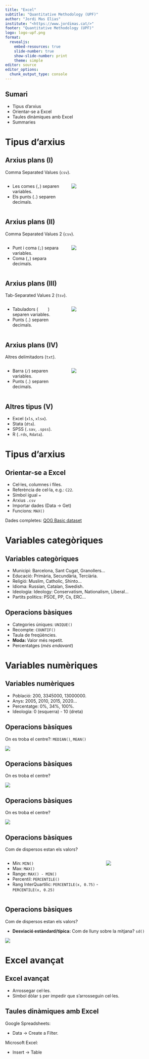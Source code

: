 ```yaml
---
title: "Excel"
subtitle: "Quantitative Methodology (UPF)"
author: "Jordi Mas Elias"
institute: "<https://www.jordimas.cat/>"
footer: "Quantitative Methodology (UPF)"
logo: logo-upf.png
format: 
  revealjs:
    embed-resources: true
    slide-number: true
    show-slide-number: print
    theme: simple
editor: source
editor_options: 
  chunk_output_type: console
---
```


## Sumari

-   Tipus d'arxius
-   Orientar-se a Excel
-   Taules dinàmiques amb Excel
-   Summaries

# Tipus d'arxius {background-color="#e8e8e8"}

## Arxius plans (I) {.scrollable}

Comma Separated Values (`csv`).

::: columns
::: {.column width="40%"}
-   Les comes (`,`) separen variables.
-   Els punts (`.`) separen decimals.
:::

::: {.column width="60%"}
![](img/read_csv.png)
:::
:::

## Arxius plans (II) {.scrollable}

Comma Separated Values 2 (`csv`).

::: columns
::: {.column width="40%"}
-   Punt i coma (`;`) separa variables.
-   Coma (`,`) separa decimals.
:::

::: {.column width="60%"}
![](img/read_csv2.png)
:::
:::

## Arxius plans (III) {.scrollable}

Tab-Separated Values 2 (`tsv`).

::: columns
::: {.column width="40%"}
-   Tabuladors (\ \ \ \ \ \ \ \ ) separen variables.
-   Punts (`.`) separen decimals.
:::

::: {.column width="60%"}
![](img/read_tab.png)
:::
:::

## Arxius plans (IV) {.scrollable}

Altres delimitadors (`txt`).

::: columns
::: {.column width="40%"}
-   Barra (`/`) separen variables.
-   Punts (`.`) separen decimals.
:::

::: {.column width="60%"}
![](img/read_delim.png)
:::
:::

## Altres tipus (V) {.scrollable}

- Excel (`xls`, `xlsx`).
- Stata (`dta`).
- SPSS (`.sav`, `.spss`).
- R (`.rds`, `Rdata`).



# Tipus d'arxius {background-color="#e8e8e8"}


## Orientar-se a Excel

-	Cel·les, columnes i files.
-	Referència de cel·la, e.g.: `C22`.
- Símbol igual `=`
- Arxius `.csv`
- Importar dades (Data -> Get)
- Funcions: `MAX()`

Dades completes: [QOG Basic dataset](https://www.gu.se/en/quality-government/qog-data/data-downloads/basic-dataset)


# Variables categòriques {background-color="#e8e8e8"}

## Variables categòriques

- Municipi: Barcelona, Sant Cugat, Granollers…
- Educació: Primària, Secundària, Terciària.
- Religió: Muslim, Catholic, Shinto…
- Idioma: Russian, Catalan, Swedish.
- Ideologia: Ideology: Conservatism, Nationalism, Liberal…
- Partits polítics: PSOE, PP, Cs, ERC…

## Operacions bàsiques

- Categories úniques: `UNIQUE()`
- Recompte: `COUNTIF()`
- Taula de freqüències.
- **Moda:** Valor més repetit.
- Percentatges (_més endavant_)


# Variables numèriques {background-color="#e8e8e8"}

## Variables numèriques

- Població: 200, 3345000, 13000000.
- Anys: 2005, 2010, 2015, 2020...
- Percentatge: 0%, 34%, 100%.
- Ideologia: 0 (esquerra) - 10 (dreta)

## Operacions bàsiques

On es troba el centre?: `MEDIAN()`, `MEAN()`

![](img/uni-mean-median.png)


## Operacions bàsiques

On es troba el centre?

![](img/uni-mean-extreme.png)

## Operacions bàsiques

On es troba el centre?

[![](img/gdp-median-nyt.png)](https://www.nytimes.com/2014/09/17/upshot/you-cant-feed-a-family-with-gdp.html)


## Operacions bàsiques

Com de dispersos estan els valors?

:::: {.columns}

::: {.column width="60%"}

- Min: `MIN()`
- Max: `MAX()`
- Range: `MAX() - MIN()`
- Percentil: `PERCENTILE()`
- Rang InterQuartilic: `PERCENTILE(x, 0.75)` - `PERCENTILE(x, 0.25)`
:::

::: {.column width="35%"}
![](img/uni-dispersion-range.png)
:::

::::

## Operacions bàsiques

Com de dispersos estan els valors?

- **Desviació estàndard/típica:** Com de lluny sobre la mitjana? `sd()`

![](img/uni-dispersion-sd.png)



# Excel avançat {background-color="#e8e8e8"}

## Excel avançat

- Arrossegar cel·les.
- Símbol dòlar `$` per impedir que s'arrosseguin cel·les.

## Taules dinàmiques amb Excel

Google Spreadsheets:

-   Data -\> Create a Filter.

Microsoft Excel:

-   Insert -\> Table

